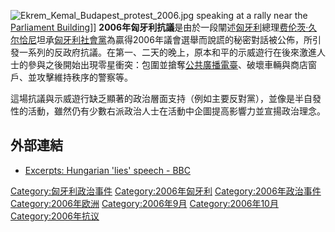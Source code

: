 [[File:Ekrem_Kemal_Budapest_protest_2006.jpg|thumb]] speaking at a rally near the [[Hungarian_Parliament_Building|Parliament Building]]]]
'''2006年匈牙利抗議'''是由於一段闡述[[匈牙利|匈牙利]]總理[[费伦茨·久尔恰尼|费伦茨·久尔恰尼]]坦承[[匈牙利社會黨|匈牙利社會黨]]為贏得2006年議會選舉而說謊的秘密對話被公佈，所引發一系列的反政府抗議。在第一、二天的晚上，原本和平的示威遊行在後來激進人士的參與之後開始出現零星衝突：包圍並搶奪[[匈牙利電視台|公共廣播電臺]]、破壞車輛與商店窗戶、並攻擊維持秩序的警察等。

這場抗議與示威遊行缺乏顯著的政治層面支持（例如主要反對黨），並像是半自發性的活動，雖然仍有少數右派政治人士在活動中企圖提高影響力並宣揚政治理念。

== 外部連結 ==
* [http://news.bbc.co.uk/2/hi/europe/5359546.stm Excerpts: Hungarian 'lies' speech - BBC]{{Wayback|url=http://news.bbc.co.uk/2/hi/europe/5359546.stm |date=20061107100432 }}

{{Event-stub}}
[[Category:匈牙利政治事件|Category:匈牙利政治事件]]
[[Category:2006年匈牙利|Category:2006年匈牙利]]
[[Category:2006年政治事件|Category:2006年政治事件]]
[[Category:2006年欧洲|Category:2006年欧洲]]
[[Category:2006年9月|Category:2006年9月]]
[[Category:2006年10月|Category:2006年10月]]
[[Category:2006年抗议|Category:2006年抗议]]